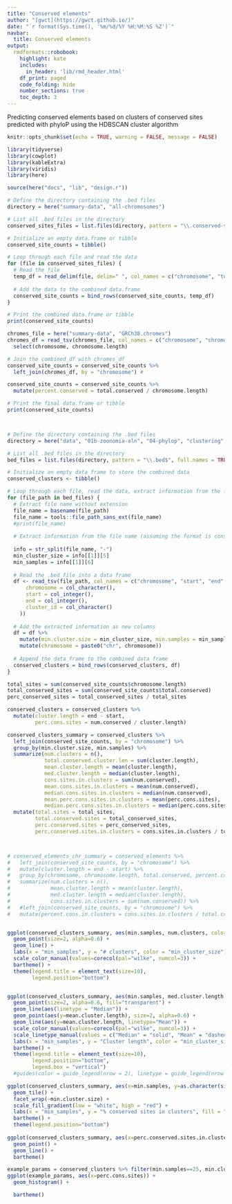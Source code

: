 ```yaml
---
title: "Conserved elements"
author: "[gwct](https://gwct.github.io/)"
date: "`r format(Sys.time(), '%m/%d/%Y %H:%M:%S %Z')`"
navbar:
  title: Conserved elements
output:
  rmdformats::robobook:
    highlight: kate
    includes:
      in_header: 'lib/rmd_header.html'
    df_print: paged
    code_folding: hide
    number_sections: true
    toc_depth: 3
---
```


Predicting conserved elements based on clusters of conserved sites predicted with phyloP using the HDBSCAN cluster algorithm

```r

knitr::opts_chunk$set(echo = TRUE, warning = FALSE, message = FALSE)

library(tidyverse)
library(cowplot)
library(kableExtra)
library(viridis)
library(here)

source(here("docs", "lib", "design.r"))

```


```r

# Define the directory containing the .bed files
directory = here("summary-data", "all-chromosomes")

# List all .bed files in the directory
conserved_sites_files = list.files(directory, pattern = "\\.conserved-site-counts.0.05.tsv$", full.names = TRUE)

# Initialize an empty data.frame or tibble
conserved_site_counts = tibble()

# Loop through each file and read the data
for (file in conserved_sites_files) {
  # Read the file
  temp_df = read_delim(file, delim=" ", col_names = c("chromosome", "total.conserved"))
  
  # Add the data to the combined data.frame
  conserved_site_counts = bind_rows(conserved_site_counts, temp_df)
}

# Print the combined data.frame or tibble
print(conserved_site_counts)

chromes_file = here("summary-data", "GRCh38.chromes")
chromes_df = read_tsv(chromes_file, col_names = c("chromosome", "chromosome.length", "bytes", "ll1", "ll2")) %>%
  select(chromosome, chromosome.length)

# Join the combined_df with chromes_df
conserved_site_counts = conserved_site_counts %>%
  left_join(chromes_df, by = "chromosome") #

conserved_site_counts = conserved_site_counts %>%
  mutate(percent.conserved = total.conserved / chromosome.length)

# Print the final data.frame or tibble
print(conserved_site_counts)




```


```r

# Define the directory containing the .bed files
directory = here("data", "01b-zoonomia-aln", "04-phylop", "clustering", "all-chromosomes")

# List all .bed files in the directory
bed_files = list.files(directory, pattern = "\\.bed$", full.names = TRUE)

# Initialize an empty data frame to store the combined data
conserved_clusters <- tibble()

# Loop through each file, read the data, extract information from the file name, and append it to the combined data frame
for (file_path in bed_files) {
  # Extract file name without extension
  file_name = basename(file_path)
  file_name = tools::file_path_sans_ext(file_name)
  #print(file_name)
  
  # Extract information from the file name (assuming the format is consistent)
  
  info = str_split(file_name, "-")
  min_cluster_size = info[[1]][5]
  min_samples = info[[1]][6]
  
  # Read the .bed file into a data frame
  df <- read_tsv(file_path, col_names = c("chromosome", "start", "end", "cluster.id", "num.conserved"), col_types = cols(
      chromosome = col_character(),
      start = col_integer(),
      end = col_integer(),
      cluster_id = col_character()
    ))
  
  # Add the extracted information as new columns
  df = df %>%
    mutate(min.cluster.size = min_cluster_size, min.samples = min_samples) %>%
    mutate(chromosome = paste0("chr", chromosome))
  
  # Append the data frame to the combined data frame
  conserved_clusters = bind_rows(conserved_clusters, df)
}

```

```r

total_sites = sum(conserved_site_counts$chromosome.length)
total_conserved_sites = sum(conserved_site_counts$total.conserved)
perc_conserved_sites = total_conserved_sites / total_sites

conserved_clusters = conserved_clusters %>%
  mutate(cluster.length = end - start, 
         perc.cons.sites = num.conserved / cluster.length)

conserved_clusters_summary = conserved_clusters %>%
  left_join(conserved_site_counts, by = "chromosome") %>%
  group_by(min.cluster.size, min.samples) %>%
  summarize(num.clusters = n(),
            total.conserved.cluster.len = sum(cluster.length),
            mean.cluster.length = mean(cluster.length),
            med.cluster.length = median(cluster.length),
            cons.sites.in.clusters = sum(num.conserved),
            mean.cons.sites.in.clusters = mean(num.conserved),
            median.cons.sites.in.clusters = median(num.conserved),
            mean.perc.cons.sites.in.clusters = mean(perc.cons.sites),
            median.perc.cons.sites.in.clusters = median(perc.cons.sites)) %>%
  mutate(total.sites = total_sites,
         total.conserved.sites = total_conserved_sites,
         perc.conserved.sites = perc_conserved_sites,
         perc.conserved.sites.in.clusters = cons.sites.in.clusters / total.conserved.sites)



# conserved_elements_chr_summary = conserved_elements %>% 
#   left_join(conserved_site_counts, by = "chromosome") %>%
#   mutate(cluster.length = end - start) %>%
#   group_by(chromosome, chromosome.length, total.conserved, percent.conserved, min.cluster.size, min.samples) %>%
#   summarize(num.clusters = n(), 
#             mean.cluster.length = mean(cluster.length), 
#             med.cluster.length = median(cluster.length), 
#             cons.sites.in.clusters = sum(num.conserved)) %>%
#   #left_join(conserved_site_counts, by = "chromosome") %>%
#   mutate(percent.cons.in.clusters = cons.sites.in.clusters / total.conserved)



```


```r

ggplot(conserved_clusters_summary, aes(min.samples, num.clusters, color = min.cluster.size, group=min.cluster.size)) +
  geom_point(size=2, alpha=0.6) +
  geom_line() +
  labs(x = "min_samples", y = "# clusters", color = "min_cluster_size") +
  scale_color_manual(values=corecol(pal="wilke", numcol=3)) +
  bartheme() +
  theme(legend.title = element_text(size=10),
        legend.position="bottom")


ggplot(conserved_clusters_summary, aes(min.samples, med.cluster.length, color = min.cluster.size, group=min.cluster.size)) +
  geom_point(size=2, alpha=0.6, fill="transparent") +
  geom_line(aes(linetype = "Median")) +
  geom_point(aes(y=mean.cluster.length), size=2, alpha=0.6) +
  geom_line(aes(y=mean.cluster.length, linetype="Mean")) +
  scale_color_manual(values=corecol(pal="wilke", numcol=3)) +
  scale_linetype_manual(values = c("Median" = "solid", "Mean" = "dashed")) +
  labs(x = "min_samples", y = "Cluster length", color = "min_cluster_size") +
  bartheme() +
  theme(legend.title = element_text(size=10),
        legend.position="bottom",
        legend.box = "vertical")
  #guides(color = guide_legend(nrow = 2), linetype = guide_legend(nrow = 2))

ggplot(conserved_clusters_summary, aes(x=min.samples, y=as.character(signif(perc.conserved.sites.in.clusters, 2)), fill=median.perc.cons.sites.in.clusters)) +
  geom_tile() +
  facet_wrap(~min.cluster.size) +
  scale_fill_gradient(low = "white", high = "red") +
  labs(x = "min_samples", y = "% conserved sites in clusters", fill = "Median % of cluster sites that are conserved") +
  bartheme() +
  theme(legend.position="bottom")
         
ggplot(conserved_clusters_summary, aes(x=perc.conserved.sites.in.clusters, y=median.perc.cons.sites.in.clusters)) +
  geom_point() +
  geom_line() +
  bartheme()

example_params = conserved_clusters %>% filter(min.samples==25, min.cluster.size==20)
ggplot(example_params, aes(x=perc.cons.sites)) +
  geom_histogram() +

  bartheme()




```